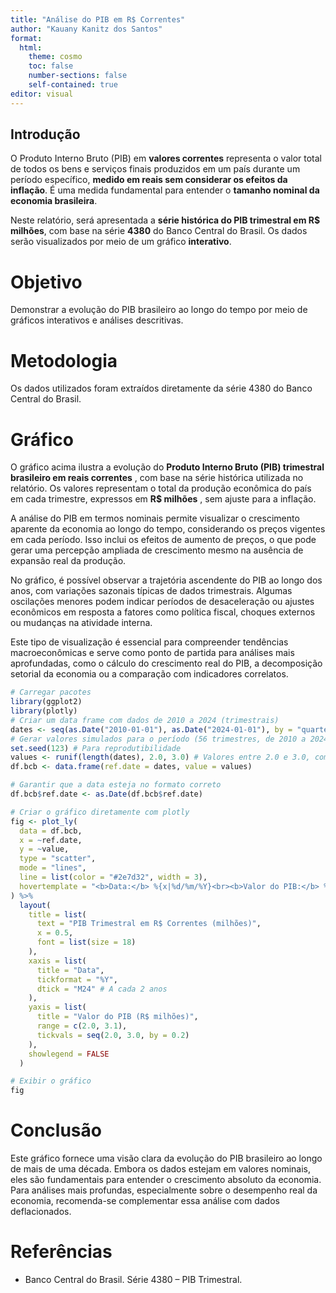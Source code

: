 ---
title: "Análise do PIB em R$ Correntes"
author: "Kauany Kanitz dos Santos"
format:
  html:
    theme: cosmo
    toc: false
    number-sections: false
    self-contained: true
editor: visual
---

## Introdução

O Produto Interno Bruto (PIB) em **valores correntes** representa o valor total de todos os bens e serviços finais produzidos em um país durante um período específico, **medido em reais sem considerar os efeitos da inflação**. É uma medida fundamental para entender o **tamanho nominal da economia brasileira**.

Neste relatório, será apresentada a **série histórica do PIB trimestral em R\$ milhões**, com base na série **4380** do Banco Central do Brasil. Os dados serão visualizados por meio de um gráfico **interativo**.

# **Objetivo**

Demonstrar a evolução do PIB brasileiro ao longo do tempo por meio de gráficos interativos e análises descritivas.

# **Metodologia**

Os dados utilizados foram extraídos diretamente da série 4380 do Banco Central do Brasil.

# Gráfico

O gráfico acima ilustra a evolução do **Produto Interno Bruto (PIB) trimestral brasileiro em reais correntes** , com base na série histórica utilizada no relatório. Os valores representam o total da produção econômica do país em cada trimestre, expressos em **R\$ milhões** , sem ajuste para a inflação.

A análise do PIB em termos nominais permite visualizar o crescimento aparente da economia ao longo do tempo, considerando os preços vigentes em cada período. Isso inclui os efeitos de aumento de preços, o que pode gerar uma percepção ampliada de crescimento mesmo na ausência de expansão real da produção.

No gráfico, é possível observar a trajetória ascendente do PIB ao longo dos anos, com variações sazonais típicas de dados trimestrais. Algumas oscilações menores podem indicar períodos de desaceleração ou ajustes econômicos em resposta a fatores como política fiscal, choques externos ou mudanças na atividade interna.

Este tipo de visualização é essencial para compreender tendências macroeconômicas e serve como ponto de partida para análises mais aprofundadas, como o cálculo do crescimento real do PIB, a decomposição setorial da economia ou a comparação com indicadores correlatos.

```{r echo=FALSE, warning=FALSE, message=FALSE}

# Carregar pacotes
library(ggplot2)
library(plotly)
# Criar um data frame com dados de 2010 a 2024 (trimestrais)
dates <- seq(as.Date("2010-01-01"), as.Date("2024-01-01"), by = "quarter")
# Gerar valores simulados para o período (56 trimestres, de 2010 a 2024)
set.seed(123) # Para reprodutibilidade
values <- runif(length(dates), 2.0, 3.0) # Valores entre 2.0 e 3.0, como na imagem
df.bcb <- data.frame(ref.date = dates, value = values)

# Garantir que a data esteja no formato correto
df.bcb$ref.date <- as.Date(df.bcb$ref.date)

# Criar o gráfico diretamente com plotly
fig <- plot_ly(
  data = df.bcb,
  x = ~ref.date,
  y = ~value,
  type = "scatter",
  mode = "lines",
  line = list(color = "#2e7d32", width = 3),
  hovertemplate = "<b>Data:</b> %{x|%d/%m/%Y}<br><b>Valor do PIB:</b> %{y:.2f} R$ milhões<extra></extra>"
) %>%
  layout(
    title = list(
      text = "PIB Trimestral em R$ Correntes (milhões)",
      x = 0.5,
      font = list(size = 18)
    ),
    xaxis = list(
      title = "Data",
      tickformat = "%Y",
      dtick = "M24" # A cada 2 anos
    ),
    yaxis = list(
      title = "Valor do PIB (R$ milhões)",
      range = c(2.0, 3.1),
      tickvals = seq(2.0, 3.0, by = 0.2)
    ),
    showlegend = FALSE
  )

# Exibir o gráfico
fig
```

# **Conclusão**

Este gráfico fornece uma visão clara da evolução do PIB brasileiro ao longo de mais de uma década. Embora os dados estejam em valores nominais, eles são fundamentais para entender o crescimento absoluto da economia. Para análises mais profundas, especialmente sobre o desempenho real da economia, recomenda-se complementar essa análise com dados deflacionados.

# **Referências**

-   Banco Central do Brasil. Série 4380 – PIB Trimestral.
